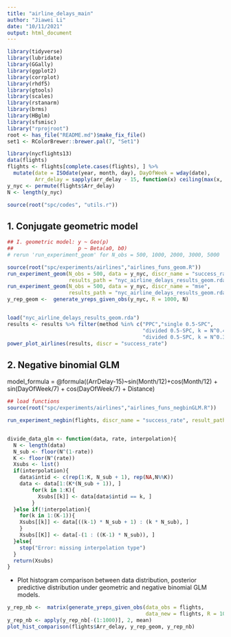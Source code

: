 ```yaml
---
title: "airline_delays_main"
author: "Jiawei Li"
date: "10/11/2021"
output: html_document
---
```


```r
library(tidyverse)
library(lubridate)
library(GGally)
library(ggplot2)
library(corrplot)
library(rhdf5)
library(gtools)
library(scales)
library(rstanarm)
library(brms)
library(HBglm)
library(sfsmisc)
library("rprojroot")
root <- has_file("README.md")$make_fix_file()
set1 <- RColorBrewer::brewer.pal(7, "Set1")
```

```r
library(nycflights13)
data(flights)
flights <- flights[complete.cases(flights), ] %>% 
  mutate(date = ISOdate(year, month, day), DayOfWeek = wday(date), 
         Arr_delay = sapply(arr_delay - 15, function(x) ceiling(max(x, 0))))
y_nyc <- permute(flights$Arr_delay)
N <- length(y_nyc)
```

```r
source(root("spc/codes", "utils.r"))

```

## 1. Conjugate geometric model
```r
## I. geometric model: y ~ Geo(p)
##                     p ~ Beta(a0, b0)
# rerun 'run_experiment_geom' for N_obs = 500, 1000, 2000, 3000, 5000

source(root("spc/experiments/airlines","airlines_funs_geom.R"))
run_experiment_geom(N_obs = 500, data = y_nyc, discr_name = "success_rate", 
                    results_path = "nyc_airline_delays_results_geom.rda", R = 500)
run_experiment_geom(N_obs = 500, data = y_nyc, discr_name = "mse", 
                    results_path = "nyc_airline_delays_results_geom.rda", R = 500)
y_rep_geom <-  generate_yreps_given_obs(y_nyc, R = 1000, N)


load("nyc_airline_delays_results_geom.rda")
results <- results %>% filter(method %in% c("PPC","single 0.5-SPC", 
                                            "divided 0.5-SPC, k = N^0.49",
                                            "divided 0.5-SPC, k = N^0.39"))
power_plot_airlines(results, discr = "success_rate")

```


## 2. Negative binomial GLM

model_formula = @formula((ArrDelay-15)~sin(Month/12)+cos(Month/12) + sin(DayOfWeek/7) + cos(DayOfWeek/7) + Distance)
```r
## load functions
source(root("spc/experiments/airlines","airlines_funs_negbinGLM.R"))
```

```r

run_experiment_negbin(flights, discr_name = "success_rate", result_path = "nyc_airline_delays_results_negbin.rda", R = 1000)


divide_data_glm <- function(data, rate, interpolation){
  N <- length(data)
  N_sub <- floor(N^(1-rate))
  K <- floor(N^(rate))
  Xsubs <- list()
  if(interpolation){
    data$intid <- c(rep(1:K, N_sub + 1), rep(NA,N%%K))
    data <- data[1:(K*(N_sub + 1)), ]
        for(k in 1:K){
          Xsubs[[k]] <- data[data$intid == k, ]
        }
  }else if(!interpolation){
    for(k in 1:(K-1)){
    Xsubs[[k]] <- data[((k-1) * N_sub + 1) : (k * N_sub), ]
    }
    Xsubs[[K]] <- data[-(1 : ((K-1) * N_sub)), ]
  }else{
    stop("Error: missing interpolation type")
  }
  return(Xsubs)
}

```

- Plot histogram comparison between data distribution, posterior predictive distribution under geometric and negative binomial GLM models.
```r
y_rep_nb <-  matrix(generate_yreps_given_obs(data_obs = flights, 
                                             data_new = flights, R = 1000), R, N)
y_rep_nb <- apply(y_rep_nb[-(1:1000)], 2, mean)
plot_hist_comparison(flights$Arr_delay, y_rep_geom, y_rep_nb)
```
